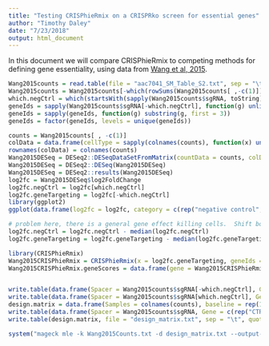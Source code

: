 ```yaml
---
title: "Testing CRISPhieRmix on a CRISPRko screen for essential genes"
author: "Timothy Daley"
date: "7/23/2018"
output: html_document
---
```


In this document we will compare CRISPhieRmix to competing methods for defining gene essentiality, using data from [Wang et al, 2015](http://science.sciencemag.org/content/350/6264/1096.full).  

```r
Wang2015counts = read.table(file = "aac7041_SM_Table_S2.txt", sep = "\t", header = TRUE)
Wang2015counts = Wang2015counts[-which(rowSums(Wang2015counts[ ,-c(1)]) == 0), ]
which.negCtrl = which(startsWith(sapply(Wang2015counts$sgRNA, toString), "CTRL"))
geneIds = sapply(Wang2015counts$sgRNA[-which.negCtrl], function(g) unlist(strsplit(toString(g), split = "_"))[1])
geneIds = sapply(geneIds, function(g) substring(g, first = 3))
geneIds = factor(geneIds, levels = unique(geneIds))

counts = Wang2015counts[ , -c(1)]
colData = data.frame(cellType = sapply(colnames(counts), function(x) unlist(strsplit(toString(x), split = ".", fixed = TRUE))[1]), condition = factor(rep(c(0, 1), times = 5)))
rownames(colData) = colnames(counts)
Wang2015DESeq = DESeq2::DESeqDataSetFromMatrix(countData = counts, colData = colData, design = ~ condition)
Wang2015DESeq = DESeq2::DESeq(Wang2015DESeq)
Wang2015DESeq = DESeq2::results(Wang2015DESeq)
log2fc = Wang2015DESeq$log2FoldChange
log2fc.negCtrl = log2fc[which.negCtrl]
log2fc.geneTargeting = log2fc[-which.negCtrl]
library(ggplot2)
ggplot(data.frame(log2fc = log2fc, category = c(rep("negative control", times = length(which.negCtrl)), rep("gene targeting", times = length(log2fc.geneTargeting)))), aes(x = log2fc, colour = category)) + geom_density() + theme_bw() + theme(panel.grid.major = element_blank(), panel.grid.minor = element_blank(), axis.line = element_line(colour = "black"))

# problem here, there is a general gene effect killing cells.  Shift both distributions to have median at zero
log2fc.negCtrl = log2fc.negCtrl - median(log2fc.negCtrl)
log2fc.geneTargeting = log2fc.geneTargeting - median(log2fc.geneTargeting)

library(CRISPhieRmix)
Wang2015CRISPhieRmix = CRISPhieRmix(x = log2fc.geneTargeting, geneIds = geneIds, negCtrl = log2fc.negCtrl, mu = -4, sigma = 2, PLOT = TRUE) 
Wang2015CRISPhieRmix.geneScores = data.frame(gene = Wang2015CRISPhieRmix$genes, score = Wang2015CRISPhieRmix$locfdr, FDR = sapply(Wang2015CRISPhieRmix$locfdr, function(x) mean(Wang2015CRISPhieRmix$locfdr[which(Wang2015CRISPhieRmix$locfdr <= x)])))


write.table(data.frame(Spacer = Wang2015counts$sgRNA[-which.negCtrl], Gene = geneIds, Wang2015counts[-which.negCtrl, -c(1)]), file = "Wang2015GeneCounts.txt", sep = "\t", quote = FALSE, col.names = TRUE, row.names = FALSE)
write.table(data.frame(Spacer = Wang2015counts$sgRNA[which.negCtrl], Gene = rep("CTRL", times = length(which.negCtrl)), Wang2015counts[which.negCtrl, -c(1)]), file = "Wang2015NegCtrlCounts.txt", sep = "\t", quote = FALSE, col.names = TRUE, row.names = FALSE)
design.matrix = data.frame(Samples = colnames(counts), baseline = rep(1, times = dim(counts)[2]), condition = colData$condition, KBM7 = as.numeric(grepl("KBM7", colnames(counts))), K562 = as.numeric(grepl("K562", colnames(counts))), Jiyoye = as.numeric(grepl("Jiyoye", colnames(counts))), Raji = as.numeric(grepl("Raji", colnames(counts))))
write.table(data.frame(Spacer = Wang2015counts$sgRNA, Gene = c(rep("CTRL", times = length(which.negCtrl)), geneIds), Wang2015counts[, -c(1)]),  file = "Wang2015Counts.txt", sep = "\t", quote = FALSE, col.names = TRUE, row.names = FALSE)
write.table(design.matrix, file = "design_matrix.txt", sep = "\t", quote = FALSE, row.names = FALSE, col.names = TRUE)

system("mageck mle -k Wang2015Counts.txt -d design_matrix.txt --output-prefix Wang2015MageckMle --control-sgrna CTRL")
```